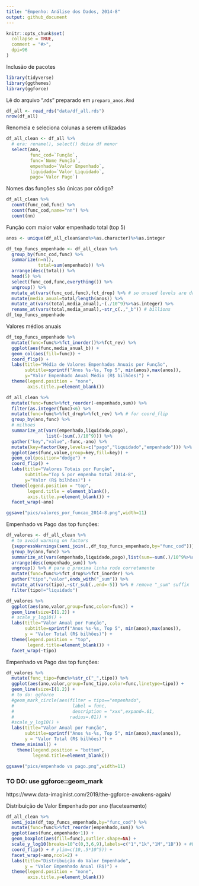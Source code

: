 ---
title: "Empenho: Análise dos Dados, 2014-8"
output: github_document
---

```{r,echo=F}
knitr::opts_chunk$set(
  collapse = TRUE,
  comment = "#>",
  dpi=96
)
```

Inclusão de pacotes

```{r setup,message=F}
library(tidyverse)
library(ggthemes)
library(ggforce)
```

Lê do arquivo ".rds" preparado em `preparo_anos.Rmd`

```{r,cache=T}
df_all <- read_rds("data/df_all.rds")
nrow(df_all)
```

Renomeia e seleciona colunas a serem utilizadas

```{r}
df_all_clean <- df_all %>%
  # era: rename(), select() deixa df menor
  select(ano,
         func_cod=`Função`,
         func=`Nome Função`,
         empenhado=`Valor Empenhado`,
         liquidado=`Valor Liquidado`,
         pago=`Valor Pago`)
```


Nomes das funções são únicas por código?

```{r,cache=T}
df_all_clean %>%
  count(func_cod,func) %>%
  count(func_cod,name="nn") %>%
  count(nn)
```

Função com maior valor empenhado total (top 5)

```{r,cache=T}
anos <- unique(df_all_clean$ano%>%as.character)%>%as.integer

df_top_funcs_empenhado <- df_all_clean %>%
  group_by(func_cod,func) %>%
  summarize(n=n(),
            total=sum(empenhado)) %>%
  arrange(desc(total)) %>%
  head(5) %>%
  select(func_cod,func,everything()) %>%
  ungroup() %>%
  mutate_at(vars(func_cod,func),fct_drop) %>% # so unused levels are dropped
  mutate(media_anual=total/length(anos)) %>%
  mutate_at(vars(total,media_anual),~(./10^9)%>%as.integer) %>%
  rename_at(vars(total,media_anual),~str_c(.,"_b")) # billions
df_top_funcs_empenhado
```

Valores médios anuais

```{r,cache=T}
df_top_funcs_empenhado %>%
  mutate(func=func%>%fct_inorder()%>%fct_rev) %>%
  ggplot(aes(func,media_anual_b)) +
  geom_col(aes(fill=func)) +
  coord_flip() +
  labs(title="Média de Valores Empenhados Anuais por Função",
       subtitle=sprintf("Anos %s-%s, Top 5", min(anos),max(anos)),
       y="Valor Empenhado Anual Médio (R$ bilhões)") +
  theme(legend.position = "none",
        axis.title.y=element_blank())
```

```{r}
df_all_clean %>%
  mutate(func=func%>%fct_reorder(-empenhado,sum)) %>%
  filter(as.integer(func)<6) %>%
  mutate(func=func%>%fct_drop%>%fct_rev) %>% # for coord_flip
  group_by(ano,func) %>%
  # milhoes
  summarize_at(vars(empenhado,liquidado,pago),
               list(~(sum(.)/10^9))) %>%
  gather("key","value",-func,-ano) %>%
  mutate(key=factor(key,levels=c("pago","liquidado","empenhado"))) %>%
  ggplot(aes(func,value,group=key,fill=key)) +
  geom_col(position="dodge") +
  coord_flip() +
  labs(title="Valores Totais por Função",
       subtitle="Top 5 por empenho total 2014-8",
       y="Valor (R$ bilhões)") +
  theme(legend.position = "top",
        legend.title = element_blank(),
        axis.title.y=element_blank()) +
  facet_wrap(~ano)
```

```{r,eval=F,include=F}
ggsave("pics/valores_por_funcao_2014-8.png",width=11)
```


Empenhado vs Pago das top funções:

```{r,cache=T,message=F}
df_valores <- df_all_clean %>%
  # to avoid warning on factors
  {suppressWarnings(semi_join(.,df_top_funcs_empenhado,by="func_cod"))}%>%
  group_by(ano,func) %>%
  summarize_at(vars(empenhado,liquidado,pago),list(sum=~sum(.)/10^9%>%round(1))) %>%
  arrange(desc(empenhado_sum)) %>%
  ungroup() %>% # para q proxima linha rode corretamente
  mutate(func=func%>%fct_drop%>%fct_inorder) %>%
  gather("tipo","valor",ends_with("_sum")) %>%
  mutate_at(vars(tipo),~str_sub(.,end=-5)) %>% # remove "_sum" suffix
  filter(tipo!="liquidado")

df_valores %>%
  ggplot(aes(ano,valor,group=func,color=func)) +
  geom_line(size=I(1.2)) +
  # scale_y_log10() +
  labs(title="Valor Anual por Função",
       subtitle=sprintf("Anos %s-%s, Top 5", min(anos),max(anos)),
       y = "Valor Total (R$ bilhões)") +
  theme(legend.position = "top",
        legend.title=element_blank()) +
  facet_wrap(~tipo)
```

Empenhado vs Pago das top funções:

```{r,cache=T,message=F}
df_valores %>%
  mutate(func_tipo=func%>%str_c("_",tipo)) %>%
  ggplot(aes(ano,valor,group=func_tipo,color=func,linetype=tipo)) +
  geom_line(size=I(1.2)) +
  # to do: ggforce
  #geom_mark_circle(aes(filter = tipo=="empenhado",
  #                      label = func, 
  #                      description = "xxx",expand=.01,
  #                     radius=.01)) +
  #scale_y_log10() +
  labs(title="Valor Anual por Função",
       subtitle=sprintf("Anos %s-%s, Top 5", min(anos),max(anos)),
       y = "Valor Total (R$ bilhões)") +
  theme_minimal() +
    theme(legend.position = "bottom",
          legend.title=element_blank())
```

```{r}
ggsave("pics/empenhado vs pago.png",width=11)
```

### TO DO: use ggforce::geom_mark
https://www.data-imaginist.com/2019/the-ggforce-awakens-again/

Distribuição de Valor Empenhado por ano (faceteamento)

```{r,cache=T,message=F}
df_all_clean %>%
  semi_join(df_top_funcs_empenhado,by="func_cod") %>%
  mutate(func=func%>%fct_reorder(empenhado,sum)) %>%
  ggplot(aes(func,empenhado+1)) +
  geom_boxplot(aes(fill=func),outlier.shape=NA) +
  scale_y_log10(breaks=10^c(0,3,6,9),labels=c("1","1k","1M","1B")) + #breaks=10^(1:5),labels=10^(1:5)%>%as.integer) +
  coord_flip() + # ylim=c(10,.5*10^5)) +
  facet_wrap(~ano,ncol=2) +
  labs(title="Distribuição do Valor Empenhado",
       y = "Valor Empenhado Anual (R$)") +
  theme(legend.position = "none",
        axis.title.y=element_blank())
```

